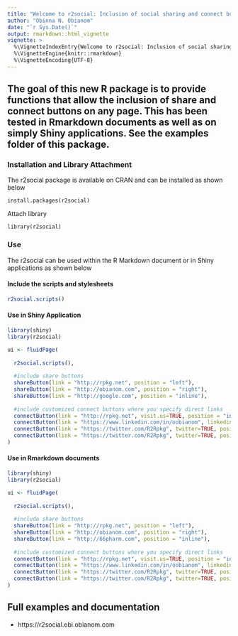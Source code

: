 ```yaml
---
title: "Welcome to r2social: Inclusion of social sharing and connect buttons on a page"
author: "Obinna N. Obianom"
date: "`r Sys.Date()`"
output: rmarkdown::html_vignette
vignette: >
  %\VignetteIndexEntry{Welcome to r2social: Inclusion of social sharing and connect buttons on a page}
  %\VignetteEngine{knitr::rmarkdown}
  %\VignetteEncoding{UTF-8}
---
```



## The goal of this new R package is to provide functions that allow the inclusion of share and connect buttons on any page. This has been tested in Rmarkdown documents as well as on simply Shiny applications. See the examples folder of this package.



### Installation and Library Attachment

The r2social package is available on CRAN and can be installed as shown below

`install.packages(r2social)`

Attach library 

`library(r2social)`

### Use

The r2social can be used within the R Markdown document or in Shiny applications as shown below


#### Include the scripts and stylesheets

```r
r2social.scripts()
```

#### Use in Shiny Application

```r

library(shiny)
library(r2social)

ui <- fluidPage(
  
  r2social.scripts(),
  
  #include share buttons
  shareButton(link = "http://rpkg.net", position = "left"),
  shareButton(link = "http://obianom.com", position = "right"),
  shareButton(link = "http://google.com", position = "inline"),
  
  #include customized connect buttons where you specify direct links
  connectButton(link = "http://rpkg.net", visit.us=TRUE, position = "inline"),
  connectButton(link = "https://www.linkedin.com/in/oobianom", linkedin=TRUE, position = "inline"),
  connectButton(link = "https://twitter.com/R2Rpkg", twitter=TRUE, position = "inline",display.inline = FALSE),
  connectButton(link = "https://twitter.com/R2Rpkg", twitter=TRUE, position = "inline",display.inline = FALSE)
)


```

#### Use in Rmarkdown documents

```r

library(shiny)
library(r2social)

ui <- fluidPage(
  
  r2social.scripts(),
  
  #include share buttons
  shareButton(link = "http://rpkg.net", position = "left"),
  shareButton(link = "http://obianom.com", position = "right"),
  shareButton(link = "http://66pharm.com", position = "inline"),
  
  #include customized connect buttons where you specify direct links
  connectButton(link = "http://rpkg.net", visit.us=TRUE, position = "inline"),
  connectButton(link = "https://www.linkedin.com/in/oobianom", linkedin=TRUE, position = "inline"),
  connectButton(link = "https://twitter.com/R2Rpkg", twitter=TRUE, position = "inline",display.inline = FALSE),
  connectButton(link = "https://twitter.com/R2Rpkg", twitter=TRUE, position = "inline",display.inline = FALSE)
)


```


## Full examples and documentation

 + https://r2social.obi.obianom.com
